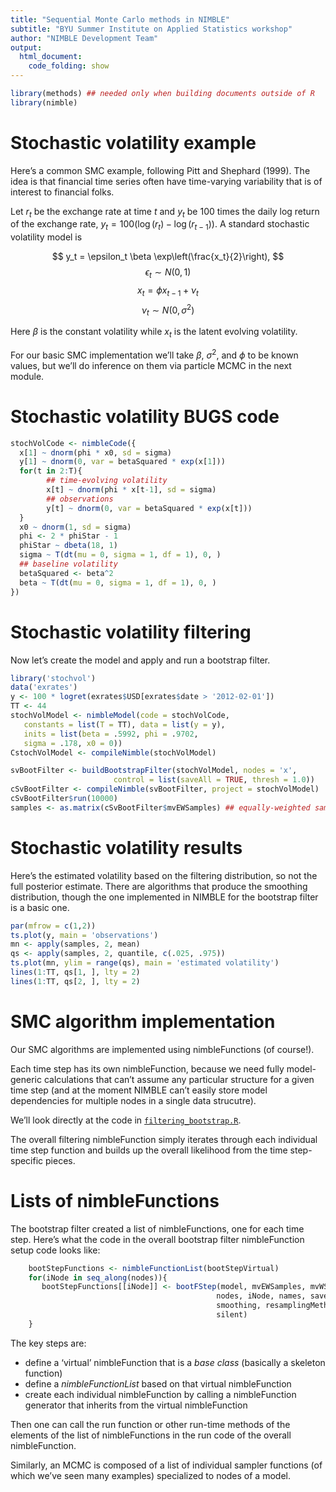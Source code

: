 ```yaml
---
title: "Sequential Monte Carlo methods in NIMBLE"
subtitle: "BYU Summer Institute on Applied Statistics workshop"
author: "NIMBLE Development Team"
output:
  html_document:
    code_folding: show
---
```


```r
library(methods) ## needed only when building documents outside of R
library(nimble)
```

# Stochastic volatility example

Here's a common SMC example, following Pitt and Shephard (1999). The idea is that financial time series often have time-varying variability that is of interest to financial folks.

Let $r_t$ be the exchange rate at time $t$ and $y_t$ be 100 times the daily log return of the exchange rate, $y_t = 100 (\log(r_t) - \log(r_{t-1}))$. A standard stochastic volatility model is

$$ y_t = \epsilon_t \beta \exp\left(\frac{x_t}{2}\right), $$
$$ \epsilon_t \sim N(0,1)$$
$$ x_t = \phi x_{t-1} + \nu_t$$
$$ \nu_t \sim N(0, \sigma^2) $$

Here $\beta$ is the constant volatility while $x_t$ is the latent evolving volatility. 

For our basic SMC implementation we'll take $\beta$, $\sigma^2$, and $\phi$ to be known values, but we'll do inference on them via particle MCMC in the next module.

# Stochastic volatility BUGS code

```r
stochVolCode <- nimbleCode({
  x[1] ~ dnorm(phi * x0, sd = sigma)
  y[1] ~ dnorm(0, var = betaSquared * exp(x[1]))
  for(t in 2:T){
        ## time-evolving volatility
        x[t] ~ dnorm(phi * x[t-1], sd = sigma)
        ## observations
        y[t] ~ dnorm(0, var = betaSquared * exp(x[t]))
  }
  x0 ~ dnorm(1, sd = sigma)
  phi <- 2 * phiStar - 1
  phiStar ~ dbeta(18, 1)
  sigma ~ T(dt(mu = 0, sigma = 1, df = 1), 0, )
  ## baseline volatility
  betaSquared <- beta^2
  beta ~ T(dt(mu = 0, sigma = 1, df = 1), 0, )
})
```

# Stochastic volatility filtering

Now let's create the model and apply and run a bootstrap filter.

```r
library('stochvol')
data('exrates')
y <- 100 * logret(exrates$USD[exrates$date > '2012-02-01'])
TT <- 44
stochVolModel <- nimbleModel(code = stochVolCode,
   constants = list(T = TT), data = list(y = y),
   inits = list(beta = .5992, phi = .9702,
   sigma = .178, x0 = 0))
CstochVolModel <- compileNimble(stochVolModel)
```

```r
svBootFilter <- buildBootstrapFilter(stochVolModel, nodes = 'x',
                       control = list(saveAll = TRUE, thresh = 1.0))
cSvBootFilter <- compileNimble(svBootFilter, project = stochVolModel)
cSvBootFilter$run(10000)
samples <- as.matrix(cSvBootFilter$mvEWSamples) ## equally-weighted samples from filtering distribution
```

# Stochastic volatility results

Here's the estimated volatility based on the filtering distribution, so not the full posterior estimate. There are algorithms that produce the smoothing distribution, though the one implemented in NIMBLE for the bootstrap filter is a basic one. 

```r
par(mfrow = c(1,2))
ts.plot(y, main = 'observations')
mn <- apply(samples, 2, mean)
qs <- apply(samples, 2, quantile, c(.025, .975))
ts.plot(mn, ylim = range(qs), main = 'estimated volatility')
lines(1:TT, qs[1, ], lty = 2)
lines(1:TT, qs[2, ], lty = 2)
```


# SMC algorithm implementation

Our SMC algorithms are implemented using nimbleFunctions (of course!).

Each time step has its own nimbleFunction, because we need fully model-generic calculations that can't assume any particular structure for a given time step (and at the moment NIMBLE can't easily store model dependencies for multiple nodes in a single data strucutre).

We'll look directly at the code in [`filtering_bootstrap.R`](filtering_bootstrap.R).

The overall filtering nimbleFunction simply iterates through each individual time step function and builds up the overall likelihood from the time step-specific pieces.


# Lists of nimbleFunctions

The bootstrap filter created a list of nimbleFunctions, one for each time step. Here's what the code in the overall bootstrap filter nimbleFunction setup code looks like:

```r
    bootStepFunctions <- nimbleFunctionList(bootStepVirtual)
    for(iNode in seq_along(nodes)){
       bootStepFunctions[[iNode]] <- bootFStep(model, mvEWSamples, mvWSamples,
                                              nodes, iNode, names, saveAll,
                                              smoothing, resamplingMethod,
                                              silent) 
    }
```

The key steps are:

   - define a 'virtual' nimbleFunction that is a *base class* (basically a skeleton function)
   - define a *nimbleFunctionList* based on that virtual nimbleFunction
   - create each individual nimbleFunction by calling a nimbleFunction generator that inherits from the virtual nimbleFunction

Then one can call the run function or other run-time methods of the elements of the list of nimbleFunctions in the run code of the overall nimbleFunction.

Similarly, an MCMC is composed of a list of individual sampler functions (of which we've seen many examples) specialized to nodes of a model.

